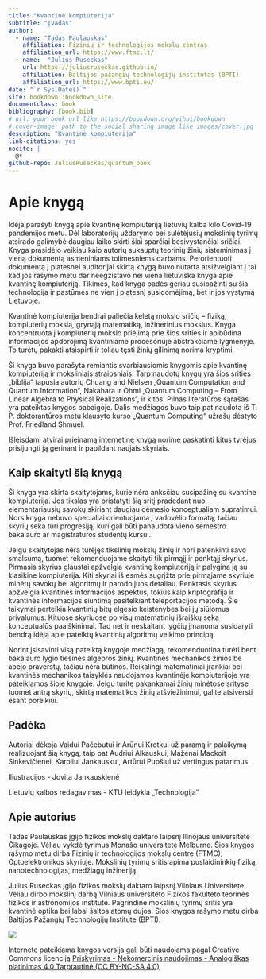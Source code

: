 ```yaml
--- 
title: "Kvantinė kompiuterija"
subtitle: "Įvadas"
author:
  - name: "Tadas Paulauskas"
    affiliation: Fizinių ir technologijos mokslų centras
    affiliation_url: https://www.ftmc.lt/
  - name:  "Julius Ruseckas"
    url: https://juliusruseckas.github.io/
    affiliation: Baltijos pažangių technologijų institutas (BPTI)
    affiliation_url: https://www.bpti.eu/
date: "`r Sys.Date()`"
site: bookdown::bookdown_site
documentclass: book
bibliography: [book.bib]
# url: your book url like https://bookdown.org/yihui/bookdown
# cover-image: path to the social sharing image like images/cover.jpg
description: "Kvantinė kompiuterija"
link-citations: yes
nocite: |
  @*
github-repo: JuliusRuseckas/quantum_book
---
```


# Apie knygą {-}

Idėja parašyti knygą apie kvantinę kompiuteriją lietuvių kalba kilo Covid-19 pandemijos
metu. Dėl laboratorijų uždarymo bei sulėtėjusių mokslinių tyrimų atsirado galimybė
daugiau laiko skirti šiai sparčiai besivystančiai sričiai. Knyga prasidėjo veikiau kaip
autorių sukauptų teorinių žinių sisteminimas į vieną dokumentą asmeniniams
tolimesniems darbams. Perorientuoti dokumentą į platesnei auditorijai skirtą knygą buvo
nutarta atsižvelgiant į tai kad jos rašymo metu dar neegzistavo nei viena lietuviška
knyga apie kvantinę kompiuteriją. Tikimės, kad knyga padės geriau susipažinti su šia
technologija ir pastūmės ne vien į platesnį susidomėjimą, bet ir jos vystymą Lietuvoje.

Kvantinė kompiuterija bendrai paliečia keletą mokslo sričių – fiziką, kompiuterių mokslą,
grynąją matematiką, inžinerinius mokslus. Knyga koncentruota į kompiuterių mokslo
priėjimą prie šios srities ir apibūdina informacijos apdorojimą kvantiniame procesoriuje
abstrakčiame lygmenyje. To turėtų pakakti atsispirti ir toliau tęsti žinių gilinimą norima
kryptimi.

Ši knyga buvo parašyta remiantis svarbiausiomis knygomis apie kvantinę kompiuteriją ir
moksliniais straipsniais. Tarp naudotų knygų yra šios srities „biblija“ tapusia autorių
Chuang and Nielsen „Quantum Computation and Quantum Information“, Nakahara ir
Ohmi „Quantum Computing – From Linear Algebra to Physical Realizations“, ir kitos.
Pilnas literatūros sąrašas yra pateiktas knygos pabaigoje. Dalis medžiagos buvo taip
pat naudota iš T. P. doktorantūros metu klausyto kurso „Quantum Computing“ užrašų
dėstyto Prof. Friedland Shmuel.

Išleisdami atvirai prieinamą internetinę knygą norime paskatinti kitus tyrėjus prisijungti ją
gerinant ir papildant naujais skyriais.


## Kaip skaityti šią knygą {-}

Ši knyga yra skirta skaitytojams, kurie nėra anksčiau susipažinę su kvantine
kompiuterija. Jos tikslas yra pristatyti šią sritį pradedant nuo elementariausių savokų
skiriant daugiau dėmesio konceptualiam supratimui. Nors knyga nebuvo specialiai
orientuojama į vadovėlio formatą, tačiau skyrių seka turi progresiją, kuri gali būti
panaudota vieno semestro bakalauro ar magistratūros studentų kursui.

Jeigu skaitytojas nėra turėjęs tikslinių mokslų žinių ir nori patenkinti savo smalsumą,
tuomet rekomenduojame skaityti tik pirmąjį ir penktąjį skyrius. Pirmasis skyrius glaustai
apžvelgia kvantinę kompiuteriją ir palygina ją su klasikine kompiuterija. Kiti skyriai iš
esmės sugrįžta prie pirmąjame skyriuje minėtų savokų bei algoritmų ir parodo juos
detaliau. Penktasis skyrius apžvelgia kvantinės informacijos aspektus, tokius kaip
kriptografija ir kvantinės informacijos siuntimą pasitelkiant teleportacijos metodą. Šie
taikymai perteikia kvantinių bitų elgesio keistenybes bei jų siūlomus privalumus. Kituose
skyriuose po visų matematinių išraiškų seka konceptualūs paaiškinimai. Tad net ir
neskaitant lygčių įmanoma susidaryti bendrą idėją apie pateiktų kvantinių algoritmų
veikimo principą.

Norint įsisavinti visą pateiktą knygoje medžiagą, rekomenduotina turėti bent bakalauro
lygio tiesinės algebros žinių. Kvantinės mechanikos žinios be abejo praverstų, tačiau
nėra būtinos. Reikalingi matematiniai įrankiai bei kvantinės mechanikos taisyklės
naudojamos kvantinėje kompiuterijoje yra pateikiamos šioje knygoje. Jeigu turite
pakankamai žinių minėtose srityse tuomet antrą skyrių, skirtą matematikos žinių
atšviežinimui, galite atsiversti esant poreikiui.

## Padėka {-}

Autoriai dėkoja Vaidui Pačebutui ir Arūnui Krotkui už paramą ir palaikymą realizuojant
šią knygą, taip pat Audriui Alkauskui, Maženai Mackoit Sinkevičienei, Karoliui
Jankauskui, Artūrui Pupšiui už vertingus patarimus.

Iliustracijos - Jovita Jankauskienė

Lietuvių kalbos redagavimas - KTU leidykla „Technologija“

## Apie autorius {-}

Tadas Paulauskas įgijo fizikos mokslų daktaro laipsnį Ilinojaus universitete Čikagoje.
Vėliau vykdė tyrimus Monašo universitete Melburne. Šios knygos rašymo metu dirba
Fizinių ir technologijos mokslų centre (FTMC), Optoelektronikos skyriuje. Mokslinių
tyrimų sritis apima puslaidininkių fiziką, nanotechnologijas, medžiagų inžineriją.

Julius Ruseckas įgijo fizikos mokslų daktaro laipsnį Vilniaus Universitete. Vėliau dirbo
mokslinį darbą Vilniaus universiteto Fizikos fakulteto teorinės fizikos ir astronomijos
institute. Pagrindinė mokslinių tyrimų sritis yra kvantinė optika bei labai šaltos atomų
dujos. Šios knygos rašymo metu dirba Baltijos Pažangių Technologijų Institute (BPTI).

![](media/by-nc-sa.png)

Internete pateikiama knygos versija gali būti naudojama pagal Creative Commons licenciją [Priskyrimas - Nekomercinis naudojimas - Analogiškas platinimas 4.0 Tarptautinė (CC BY-NC-SA 4.0)](https://creativecommons.org/licenses/by-nc-sa/4.0/deed.lt)
